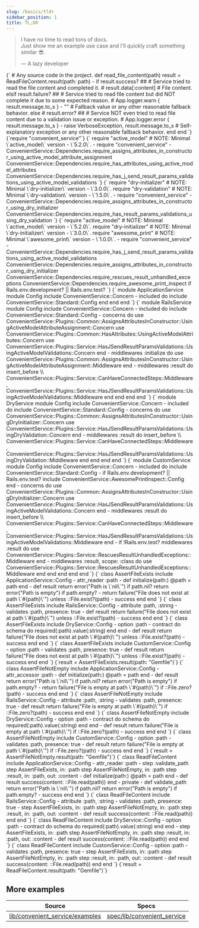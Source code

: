 ```yaml
---
slug: /basics/tldr
sidebar_position: 1
title: TL;DR
---
```



> I have no time to read tons of docs. <br/>
> Just show me an example use case and I'll quickly craft something similar 😎.
>
> — A lazy developer

<CodeBlock language="ruby">
  {`
    # Any source code in the project.
    def read_file_content(path)
      result = ReadFileContent.result(path: path)
      -
      if result.success?
        ##
        # Service tried to read the file content and completed it.
        #
        result.data[:content] # File content.
      elsif result.failure?
        ##
        # Service tried to read file content but did NOT complete it due to some expected reason.
        #
        App.logger.warn { result.message.to_s }
        -
        "" # Fallback value or any other reasonable fallback behavior.
      else # result.error?
        ##
        # Service NOT even tried to read file content due to a validation issue or exception.
        #
        App.logger.error { result.message.to_s }
        -
        raise VerboseException, result.message.to_s # Self-explanatory exception or any other reasonable fallback behavior.
      end
    end
  `}
</CodeBlock>

<Tabs groupId="config">
  <TabItem value="standard" label="Standard" default>
    <CodeBlock language="ruby">
      {`require "convenient_service"`}
    </CodeBlock>
  </TabItem>
  <TabItem value="rails" label="Rails">
    <CodeBlock language="ruby">
      {`
        require "active_model" # NOTE: Minimal \`active_model\` version - \`5.2.0\`.
        -
        require "convenient_service"
        -
        ConvenientService::Dependencies.require_assigns_attributes_in_constructor_using_active_model_attribute_assignment
        ConvenientService::Dependencies.require_has_attributes_using_active_model_attributes
        ConvenientService::Dependencies.require_has_j_send_result_params_validations_using_active_model_validations
      `}
    </CodeBlock>
  </TabItem>
  <TabItem value="dry" label="Dry">
    <CodeBlock language="ruby">
      {`
        require "dry-initializer" # NOTE: Minimal \`dry-initializer\` version - \`3.0.0\`.
        require "dry-validation" # NOTE: Minimal \`dry-validation\` version - \`1.5.0\`.
        -
        require "convenient_service"
        -
        ConvenientService::Dependencies.require_assigns_attributes_in_constructor_using_dry_initializer
        ConvenientService::Dependencies.require_has_result_params_validations_using_dry_validation
      `}
    </CodeBlock>
  </TabItem>
  <TabItem value="custom" label="Custom">
    <CodeBlock language="ruby">
      {`
        require "active_model" # NOTE: Minimal \`active_model\` version - \`5.2.0\`.
        require "dry-initializer" # NOTE: Minimal \`dry-initializer\` version - \`3.0.0\`.
        require "awesome_print" # NOTE: Minimal \`awesome_print\` version - \`1.0.0\`.
        -
        require "convenient_service"
        -
        ConvenientService::Dependencies.require_has_j_send_result_params_validations_using_active_model_validations
        ConvenientService::Dependencies.require_assigns_attributes_in_constructor_using_dry_initializer
        ConvenientService::Dependencies.require_rescues_result_unhandled_exceptions
        ConvenientService::Dependencies.require_awesome_print_inspect if Rails.env.development? || Rails.env.test?
      `}
    </CodeBlock>
  </TabItem>
</Tabs>

<Tabs groupId="config">
  <TabItem value="standard" label="Standard" default>
    <CodeBlock language="ruby">
      {`
        module ApplicationService
          module Config
            include ConvenientService::Concern
            -
            included do
              include ConvenientService::Standard::Config
            end
          end
        end
      `}
    </CodeBlock>
  </TabItem>
  <TabItem value="rails" label="Rails">
    <CodeBlock language="ruby">
      {`
        module RailsService
          module Config
            include ConvenientService::Concern
            -
            included do
              include ConvenientService::Standard::Config
              -
              concerns do
                use ConvenientService::Plugins::Common::AssignsAttributesInConstructor::UsingActiveModelAttributeAssignment::Concern
                use ConvenientService::Plugins::Common::HasAttributes::UsingActiveModelAttributes::Concern
                use ConvenientService::Plugins::Service::HasJSendResultParamsValidations::UsingActiveModelValidations::Concern
              end
              -
              middlewares :initialize do
                use ConvenientService::Plugins::Common::AssignsAttributesInConstructor::UsingActiveModelAttributeAssignment::Middleware
              end
              -
              middlewares :result do
                insert_before \\
                  ConvenientService::Plugins::Service::CanHaveConnectedSteps::Middleware,
                  ConvenientService::Plugins::Service::HasJSendResultParamsValidations::UsingActiveModelValidations::Middleware
              end
            end
          end
        end
      `}
    </CodeBlock>
  </TabItem>
  <TabItem value="dry" label="Dry">
    <CodeBlock language="ruby">
      {`
        module DryService
          module Config
            include ConvenientService::Concern
            -
            included do
              include ConvenientService::Standard::Config
              -
              concerns do
                use ConvenientService::Plugins::Common::AssignsAttributesInConstructor::UsingDryInitializer::Concern
                use ConvenientService::Plugins::Service::HasJSendResultParamsValidations::UsingDryValidation::Concern
              end
              -
              middlewares :result do
                insert_before \\
                  ConvenientService::Plugins::Service::CanHaveConnectedSteps::Middleware,
                  ConvenientService::Plugins::Service::HasJSendResultParamsValidations::UsingDryValidation::Middleware
              end
            end
          end
        end
      `}
    </CodeBlock>
  </TabItem>
  <TabItem value="custom" label="Custom">
    <CodeBlock language="ruby">
      {`
        module CustomService
          module Config
            include ConvenientService::Concern
            -
            included do
              include ConvenientService::Standard::Config
              -
              if Rails.env.development? || Rails.env.test?
                include ConvenientService::AwesomePrintInspect::Config
              end
              -
              concerns do
                use ConvenientService::Plugins::Common::AssignsAttributesInConstructor::UsingDryInitializer::Concern
                use ConvenientService::Plugins::Service::HasJSendResultParamsValidations::UsingActiveModelValidations::Concern
              end
              -
              middlewares :result do
                insert_before \\
                  ConvenientService::Plugins::Service::CanHaveConnectedSteps::Middleware,
                  ConvenientService::Plugins::Service::HasJSendResultParamsValidations::UsingActiveModelValidations::Middleware
              end
              -
              if !Rails.env.test?
                middlewares :result do
                  use ConvenientService::Plugins::Service::RescuesResultUnhandledExceptions::Middleware
                end
                -
                middlewares :result, scope: :class do
                  use ConvenientService::Plugins::Service::RescuesResultUnhandledExceptions::Middleware
                end
              end
            end
          end
        end
      `}
    </CodeBlock>
  </TabItem>
</Tabs>

<Tabs groupId="config">
  <TabItem value="standard" label="Standard" default>
    <CodeBlock language="ruby">
      {`
        class AssertFileExists
          include ApplicationService::Config
          -
          attr_reader :path
          -
          def initialize(path:)
            @path = path
          end
          -
          def result
            return error("Path is \`nil\`") if path.nil?
            return error("Path is empty") if path.empty?
            -
            return failure("File does not exist at path \`#{path}\`") unless ::File.exist?(path)
            -
            success
          end
        end
      `}
    </CodeBlock>
  </TabItem>
  <TabItem value="rails" label="Rails">
    <CodeBlock language="ruby">
      {`
        class AssertFileExists
          include RailsService::Config
          -
          attribute :path, :string
          -
          validates :path, presence: true
          -
          def result
            return failure("File does not exist at path \`#{path}\`") unless ::File.exist?(path)
            -
            success
          end
        end
      `}
    </CodeBlock>
  </TabItem>
  <TabItem value="dry" label="Dry">
    <CodeBlock language="ruby">
      {`
        class AssertFileExists
          include DryService::Config
          -
          option :path
          -
          contract do
            schema do
              required(:path).value(:string)
            end
          end
          -
          def result
            return failure("File does not exist at path \`#{path}\`") unless ::File.exist?(path)
            -
            success
          end
        end
      `}
    </CodeBlock>
  </TabItem>
  <TabItem value="custom" label="Custom">
    <CodeBlock language="ruby">
      {`
        class AssertFileExists
          include CustomService::Config
          -
          option :path
          -
          validates :path, presence: true
          -
          def result
            return failure("File does not exist at path \`#{path}\`") unless ::File.exist?(path)
            -
            success
          end
        end
      `}
    </CodeBlock>
  </TabItem>
</Tabs>

<CodeBlock language="ruby">
  {`result = AssertFileExists.result(path: "Gemfile")`}
</CodeBlock>

<Tabs groupId="config">
  <TabItem value="standard" label="Standard" default>
    <CodeBlock language="ruby">
      {`
        class AssertFileNotEmpty
          include ApplicationService::Config
          -
          attr_accessor :path
          -
          def initialize(path:)
            @path = path
          end
          -
          def result
            return error("Path is \`nil\`") if path.nil?
            return error("Path is empty") if path.empty?
            -
            return failure("File is empty at path \`#{path}\`") if ::File.zero?(path)
            -
            success
          end
        end
      `}
    </CodeBlock>
  </TabItem>
  <TabItem value="rails" label="Rails">
    <CodeBlock language="ruby">
      {`
        class AssertFileNotEmpty
          include RailsService::Config
          -
          attribute :path, :string
          -
          validates :path, presence: true
          -
          def result
            return failure("File is empty at path \`#{path}\`") if ::File.zero?(path)
            -
            success
          end
        end
      `}
    </CodeBlock>
  </TabItem>
  <TabItem value="dry" label="Dry">
    <CodeBlock language="ruby">
      {`
        class AssertFileNotEmpty
          include DryService::Config
          -
          option :path
          -
          contract do
            schema do
              required(:path).value(:string)
            end
          end
          -
          def result
            return failure("File is empty at path \`#{path}\`") if ::File.zero?(path)
            -
            success
          end
        end
      `}
    </CodeBlock>
  </TabItem>
  <TabItem value="custom" label="Custom">
    <CodeBlock language="ruby">
      {`
        class AssertFileNotEmpty
          include CustomService::Config
          -
          option :path
          -
          validates :path, presence: true
          -
          def result
            return failure("File is empty at path \`#{path}\`") if ::File.zero?(path)
            -
            success
          end
        end
      `}
    </CodeBlock>
  </TabItem>
</Tabs>

<CodeBlock language="ruby">
  {`result = AssertFileNotEmpty.result(path: "Gemfile")`}
</CodeBlock>

<Tabs groupId="config">
  <TabItem value="standard" label="Standard" default>
    <CodeBlock language="ruby">
      {`
        class ReadFileContent
          include ApplicationService::Config
          -
          attr_reader :path
          -
          step :validate_path
          step AssertFileExists, in: :path
          step AssertFileNotEmpty, in: :path
          step :result, in: :path, out: :content
          -
          def initialize(path:)
            @path = path
          end
          -
          def result
            success(content: ::File.read(path))
          end
          -
          private
          -
          def validate_path
            return error("Path is \`nil\`") if path.nil?
            return error("Path is empty") if path.empty?
            -
            success
          end
        end
      `}
    </CodeBlock>
  </TabItem>
  <TabItem value="rails" label="Rails">
    <CodeBlock language="ruby">
      {`
        class ReadFileContent
          include RailsService::Config
          -
          attribute :path, :string
          -
          validates :path, presence: true
          -
          step AssertFileExists, in: :path
          step AssertFileNotEmpty, in: :path
          step :result, in: :path, out: :content
          -
          def result
            success(content: ::File.read(path))
          end
        end
      `}
    </CodeBlock>
  </TabItem>
  <TabItem value="dry" label="Dry">
    <CodeBlock language="ruby">
      {`
        class ReadFileContent
          include DryService::Config
          -
          option :path
          -
          contract do
            schema do
              required(:path).value(:string)
            end
          end
          -
          step AssertFileExists, in: :path
          step AssertFileNotEmpty, in: :path
          step :result, in: :path, out: :content
          -
          def result
            success(content: ::File.read(path))
          end
        end
      `}
    </CodeBlock>
  </TabItem>
  <TabItem value="custom" label="Custom">
    <CodeBlock language="ruby">
      {`
        class ReadFileContent
          include CustomService::Config
          -
          option :path
          -
          validates :path, presence: true
          -
          step AssertFileExists, in: :path
          step AssertFileNotEmpty, in: :path
          step :result, in: :path, out: :content
          -
          def result
            success(content: ::File.read(path))
          end
        end
      `}
    </CodeBlock>
  </TabItem>
</Tabs>

<CodeBlock language="ruby">
  {`result = ReadFileContent.result(path: "Gemfile")`}
</CodeBlock>

## More examples

| Source | Specs |
| - | - |
| [lib/convenient_service/examples](https://github.com/marian13/convenient_service/tree/main/lib/convenient_service/examples) | [spec/lib/convenient_service](https://github.com/marian13/convenient_service/tree/main/spec/lib/convenient_service/examples)
